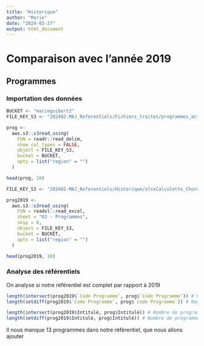 ```yaml
---
title: "Historique"
author: "Marie"
date: "2024-02-27"
output: html_document
---
```


# Comparaison avec l'année 2019

## Programmes

### Importation des données

```r
BUCKET <- "marieguibert2"
FILE_KEY_S3 <- "202402-MAJ_Referentiels/Fichiers_traites/programmes_actualises.csv"

prog <- 
  aws.s3::s3read_using(
    FUN = readr::read_delim,
    show_col_types = FALSE,
    object = FILE_KEY_S3,
    bucket = BUCKET,
    opts = list("region" = "")
  )

head(prog, 10)
```

```r
FILE_KEY_S3 <- "202402-MAJ_Referentiels/Historique/xlsxCalculette_Chorus_2019-12-01.xlsx"

prog2019 <- 
  aws.s3::s3read_using(
    FUN = readxl::read_excel,
    sheet = "03 - Programmes",
    skip = 8,
    object = FILE_KEY_S3,
    bucket = BUCKET,
    opts = list("region" = "")
  )

head(prog2019, 10)
```

### Analyse des référentiels

On analyse si notre référentiel est complet par rapport à 2019

```r
length(intersect(prog2019$`Code Programme`, prog$`Code Programme`)) # Nombre de programmes en commun
length(setdiff(prog2019$`Code Programme`, prog$`Code Programme`)) # Nombre de programmes différents
```

```r
length(intersect(prog2019$Intitulé, prog$Intitulé)) # Nombre de programmes en commun
length(setdiff(prog2019$Intitulé, prog$Intitulé)) # Nombre de programmes différents
```



Il nous manque 13 programmes dans notre référentiel, que nous allons ajouter

```r

```

